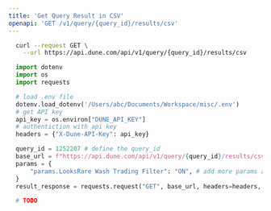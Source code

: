 ```yaml
---
title: 'Get Query Result in CSV'
openapi: 'GET /v1/query/{query_id}/results/csv'
---
```


<RequestExample>

```bash cURL
  curl --request GET \
    --url https://api.dune.com/api/v1/query/{query_id}/results/csv
```
```python Python
  import dotenv
  import os
  import requests

  # load .env file
  dotenv.load_dotenv('/Users/abc/Documents/Workspace/misc/.env')
  # get API key
  api_key = os.environ["DUNE_API_KEY"]
  # authentiction with api key
  headers = {"X-Dune-API-Key": api_key}

  query_id = 1252207 # define the query_id
  base_url = f"https://api.dune.com/api/v1/query/{query_id}/results/csv"
  params = {
      "params.LooksRare Wash Trading Filter": "ON", # add more params as needed
  }
  result_response = requests.request("GET", base_url, headers=headers, params=params)
```

```python Python SDK
  # TODO
```

</RequestExample>